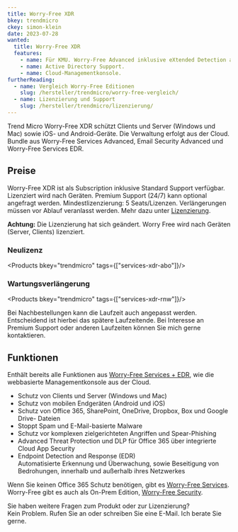 ```yaml
---
title: Worry-Free XDR
bkey: trendmicro
ckey: simon-klein
date: 2023-07-28
wanted:
  title: Worry-Free XDR
  features:
    - name: Für KMU. Worry-Free Advanced inklusive eXtended Detection and Response (XDR).
    - name: Active Directory Support.
    - name: Cloud-Managementkonsole.
furtherReading:
  - name: Vergleich Worry-Free Editionen
    slug: /hersteller/trendmicro/worry-free-vergleich/
  - name: Lizenzierung und Support
    slug: /hersteller/trendmicro/lizenzierung/
---
```



<Intro>

Trend Micro Worry-Free XDR schützt Clients und Server (Windows und Mac) sowie iOS- und Android-Geräte. Die Verwaltung erfolgt aus der Cloud. Bundle aus Worry-Free Services Advanced, Email Security Advanced und Worry-Free Services EDR.


</Intro>

<TOC />


## Preise


Worry-Free XDR  ist als Subscription inklusive Standard Support verfügbar. Lizenziert wird nach Geräten. Premium Support (24/7) kann optional angefragt werden. Mindestlizenzierung: 5 Seats/Lizenzen. Verlängerungen müssen vor Ablauf veranlasst werden. Mehr dazu unter [Lizenzierung](/hersteller/trendmicro/lizenzierung/).

<Info>

**Achtung:** Die Lizenzierung hat sich geändert. Worry Free wird nach Geräten (Server, Clients) lizenziert.

</Info>

### Neulizenz

<Products bkey="trendmicro" tags={["services-xdr-abo"]}/>

### Wartungsverlängerung

<Products bkey="trendmicro" tags={["services-xdr-rnw"]}/>

<GetInTouch>

Bei Nachbestellungen kann die Laufzeit auch angepasst werden. Entscheidend ist hierbei das spätere Laufzeitende. Bei Interesse an Premium Support oder anderen Laufzeiten können Sie mich gerne kontaktieren.

</GetInTouch>


## Funktionen

Enthält bereits alle Funktionen aus [Worry-Free Services + EDR](/hersteller/trendmicro/worry-free-services-edr/), wie die webbasierte Managementkonsole aus der Cloud.

- Schutz von Clients und Server (Windows und Mac)
- Schutz von mobilen Endgeräten (Android und iOS)
- Schutz von Office 365, SharePoint, OneDrive, Dropbox, Box und Google Drive- Dateien
- Stoppt Spam und E-Mail-basierte Malware
- Schutz vor komplexen zielgerichteten Angriffen und Spear-Phishing
- Advanced Threat Protection und DLP für Office 365 über integrierte Cloud App Security
- Endpoint Detection and Response (EDR)<br/> Automatisierte Erkennung und Überwachung, sowie Beseitigung von Bedrohungen, innerhalb und außerhalb ihres Netzwerkes

<Info>

Wenn Sie keinen Office 365 Schutz benötigen, gibt es [Worry-Free Services](/hersteller/trendmicro/worry-free-services/). Worry-Free gibt es auch als On-Prem Edition, [Worry-Free Security](/hersteller/trendmicro/#worry-free).

</Info>

<GetInTouch theme="light">

Sie haben weitere Fragen zum Produkt oder zur Lizenzierung?<br />
Kein Problem. Rufen Sie an oder schreiben Sie eine E-Mail. Ich berate Sie gerne.

</GetInTouch>
